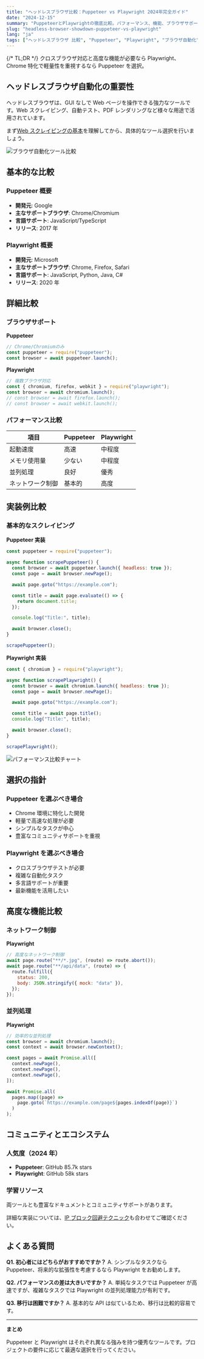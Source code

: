 ```yaml
---
title: "ヘッドレスブラウザ比較：Puppeteer vs Playwright 2024年完全ガイド"
date: "2024-12-15"
summary: "PuppeteerとPlaywrightの徹底比較。パフォーマンス、機能、ブラウザサポート、実装例まで詳しく解説し、最適な選択をサポートします。"
slug: "headless-browser-showdown-puppeteer-vs-playwright"
lang: "ja"
tags: ["ヘッドレスブラウザ 比較", "Puppeteer", "Playwright", "ブラウザ自動化"]
---
```


{/* TL;DR */}
クロスブラウザ対応と高度な機能が必要なら Playwright、Chrome 特化で軽量性を重視するなら Puppeteer を選択。

## ヘッドレスブラウザ自動化の重要性

ヘッドレスブラウザは、GUI なしで Web ページを操作できる強力なツールです。Web スクレイピング、自動テスト、PDF レンダリングなど様々な用途で活用されています。

まず[Web スクレイピングの基本](/python--selenium-web-scraping-tutorial)を理解してから、具体的なツール選択を行いましょう。

![ブラウザ自動化ツール比較](https://images.unsplash.com/photo-1558494949-ef010cbdcc31?ixlib=rb-4.0.3&ixid=M3wxMjA3fDB8MHxwaG90by1wYWdlfHx8fGVufDB8fHx8fA%3D%3D&auto=format&fit=crop&w=1200&q=80)

## 基本的な比較

### Puppeteer 概要

- **開発元**: Google
- **主なサポートブラウザ**: Chrome/Chromium
- **言語サポート**: JavaScript/TypeScript
- **リリース**: 2017 年

### Playwright 概要

- **開発元**: Microsoft
- **主なサポートブラウザ**: Chrome, Firefox, Safari
- **言語サポート**: JavaScript, Python, Java, C#
- **リリース**: 2020 年

## 詳細比較

### ブラウザサポート

**Puppeteer**

```javascript
// Chrome/Chromiumのみ
const puppeteer = require("puppeteer");
const browser = await puppeteer.launch();
```

**Playwright**

```javascript
// 複数ブラウザ対応
const { chromium, firefox, webkit } = require("playwright");
const browser = await chromium.launch();
// const browser = await firefox.launch();
// const browser = await webkit.launch();
```

### パフォーマンス比較

| 項目             | Puppeteer | Playwright |
| ---------------- | --------- | ---------- |
| 起動速度         | 高速      | 中程度     |
| メモリ使用量     | 少ない    | 中程度     |
| 並列処理         | 良好      | 優秀       |
| ネットワーク制御 | 基本的    | 高度       |

## 実装例比較

### 基本的なスクレイピング

**Puppeteer 実装**

```javascript
const puppeteer = require("puppeteer");

async function scrapePuppeteer() {
  const browser = await puppeteer.launch({ headless: true });
  const page = await browser.newPage();

  await page.goto("https://example.com");

  const title = await page.evaluate(() => {
    return document.title;
  });

  console.log("Title:", title);

  await browser.close();
}

scrapePuppeteer();
```

**Playwright 実装**

```javascript
const { chromium } = require("playwright");

async function scrapePlaywright() {
  const browser = await chromium.launch({ headless: true });
  const page = await browser.newPage();

  await page.goto("https://example.com");

  const title = await page.title();
  console.log("Title:", title);

  await browser.close();
}

scrapePlaywright();
```

![パフォーマンス比較チャート](https://images.unsplash.com/photo-1551288049-bebda4e38f71?ixlib=rb-4.0.3&ixid=M3wxMjA3fDB8MHxwaG90by1wYWdlfHx8fGVufDB8fHx8fA%3D%3D&auto=format&fit=crop&w=1200&q=80)

## 選択の指針

### Puppeteer を選ぶべき場合

- Chrome 環境に特化した開発
- 軽量で高速な処理が必要
- シンプルなタスクが中心
- 豊富なコミュニティサポートを重視

### Playwright を選ぶべき場合

- クロスブラウザテストが必要
- 複雑な自動化タスク
- 多言語サポートが重要
- 最新機能を活用したい

## 高度な機能比較

### ネットワーク制御

**Playwright**

```javascript
// 高度なネットワーク制御
await page.route("**/*.jpg", (route) => route.abort());
await page.route("**/api/data", (route) => {
  route.fulfill({
    status: 200,
    body: JSON.stringify({ mock: "data" }),
  });
});
```

### 並列処理

**Playwright**

```javascript
// 効率的な並列処理
const browser = await chromium.launch();
const context = await browser.newContext();

const pages = await Promise.all([
  context.newPage(),
  context.newPage(),
  context.newPage(),
]);

await Promise.all(
  pages.map((page) =>
    page.goto(`https://example.com/page${pages.indexOf(page)}`)
  )
);
```

## コミュニティとエコシステム

### 人気度（2024 年）

- **Puppeteer**: GitHub 85.7k stars
- **Playwright**: GitHub 58k stars

### 学習リソース

両ツールとも豊富なドキュメントとコミュニティサポートがあります。

詳細な実装については、[IP ブロック回避テクニック](/media/techniques-to-avoid-ip-bans-when-scraping)も合わせてご確認ください。

## よくある質問

**Q1. 初心者にはどちらがおすすめですか？**
A. シンプルなタスクなら Puppeteer、将来的な拡張性を考慮するなら Playwright をお勧めします。

**Q2. パフォーマンスの差は大きいですか？**
A. 単純なタスクでは Puppeteer が高速ですが、複雑なタスクでは Playwright の並列処理能力が有利です。

**Q3. 移行は困難ですか？**
A. 基本的な API は似ているため、移行は比較的容易です。

---

**まとめ**

Puppeteer と Playwright はそれぞれ異なる強みを持つ優秀なツールです。プロジェクトの要件に応じて最適な選択を行ってください。
